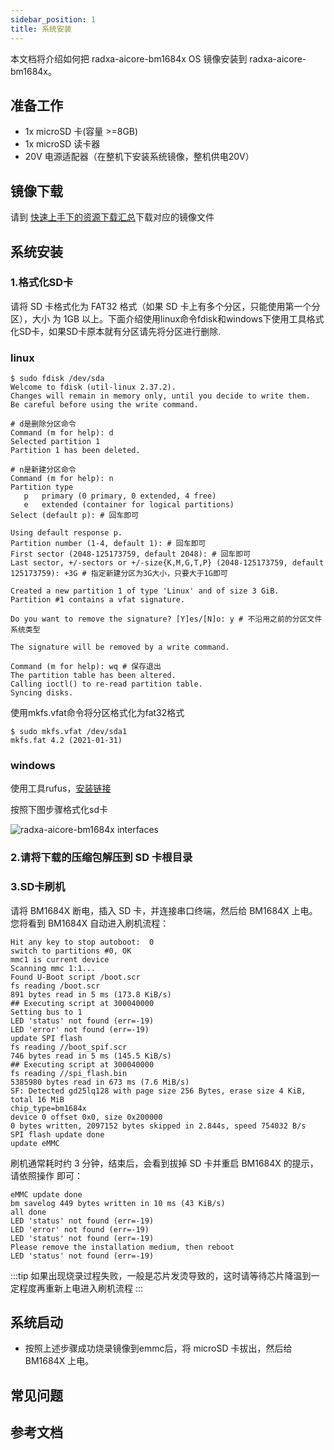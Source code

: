 ```yaml
---
sidebar_position: 1
title: 系统安装
---
```


本文档将介绍如何把 radxa-aicore-bm1684x OS 镜像安装到 radxa-aicore-bm1684x。

## 准备工作

- 1x microSD 卡(容量 >=8GB)
- 1x microSD 读卡器
- 20V 电源适配器（在整机下安装系统镜像，整机供电20V）

## 镜像下载

请到 [快速上手下的资源下载汇总](/bitmain/aicore-bm1684x/getting-started/download.md)下载对应的镜像文件

## 系统安装

### 1.格式化SD卡

请将 SD 卡格式化为 FAT32 格式（如果 SD 卡上有多个分区，只能使用第一个分区），大小
为 1GB 以上。下面介绍使用linux命令fdisk和windows下使用工具格式化SD卡，如果SD卡原本就有分区请先将分区进行删除.

### linux


```
$ sudo fdisk /dev/sda
Welcome to fdisk (util-linux 2.37.2).
Changes will remain in memory only, until you decide to write them.
Be careful before using the write command.

# d是删除分区命令
Command (m for help): d
Selected partition 1
Partition 1 has been deleted.

# n是新建分区命令
Command (m for help): n
Partition type
   p   primary (0 primary, 0 extended, 4 free)
   e   extended (container for logical partitions)
Select (default p): # 回车即可

Using default response p.
Partition number (1-4, default 1): # 回车即可
First sector (2048-125173759, default 2048): # 回车即可
Last sector, +/-sectors or +/-size{K,M,G,T,P} (2048-125173759, default 125173759): +3G # 指定新建分区为3G大小，只要大于1G即可

Created a new partition 1 of type 'Linux' and of size 3 GiB.
Partition #1 contains a vfat signature.

Do you want to remove the signature? [Y]es/[N]o: y # 不沿用之前的分区文件系统类型

The signature will be removed by a write command.

Command (m for help): wq # 保存退出
The partition table has been altered.
Calling ioctl() to re-read partition table.
Syncing disks.
```

使用mkfs.vfat命令将分区格式化为fat32格式
```
$ sudo mkfs.vfat /dev/sda1
mkfs.fat 4.2 (2021-01-31)
```

### windows

使用工具rufus，[安装链接](https://rufus.ie/)

按照下图步骤格式化sd卡

<img src="/img/aicore-bm1684x/rufus-use.webp" alt="radxa-aicore-bm1684x interfaces" />


### 2.请将下载的压缩包解压到 SD 卡根目录

### 3.SD卡刷机

请将 BM1684X 断电，插入 SD 卡，并连接串口终端，然后给 BM1684X 上电。您将看到
BM1684X 自动进入刷机流程：
```
Hit any key to stop autoboot:  0 
switch to partitions #0, OK
mmc1 is current device
Scanning mmc 1:1...
Found U-Boot script /boot.scr
fs reading /boot.scr
891 bytes read in 5 ms (173.8 KiB/s)
## Executing script at 300040000
Setting bus to 1
LED 'status' not found (err=-19)
LED 'error' not found (err=-19)
update SPI flash
fs reading //boot_spif.scr
746 bytes read in 5 ms (145.5 KiB/s)
## Executing script at 300040000
fs reading //spi_flash.bin
5385980 bytes read in 673 ms (7.6 MiB/s)
SF: Detected gd25lq128 with page size 256 Bytes, erase size 4 KiB, total 16 MiB
chip_type=bm1684x
device 0 offset 0x0, size 0x200000
0 bytes written, 2097152 bytes skipped in 2.844s, speed 754032 B/s
SPI flash update done
update eMMC
```

刷机通常耗时约 3 分钟，结束后，会看到拔掉 SD 卡并重启 BM1684X 的提示，请依照操作
即可：
```
eMMC update done
bm savelog 449 bytes written in 10 ms (43 KiB/s)
all done
LED 'status' not found (err=-19)
LED 'error' not found (err=-19)
LED 'status' not found (err=-19)
Please remove the installation medium, then reboot
LED 'status' not found (err=-19)
```

:::tip
如果出现烧录过程失败，一般是芯片发烫导致的，这时请等待芯片降温到一定程度再重新上电进入刷机流程
:::

## 系统启动

- 按照上述步骤成功烧录镜像到emmc后，将 microSD 卡拔出，然后给 BM1684X 上电。

## 常见问题

## 参考文档
